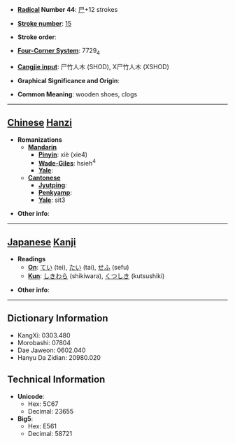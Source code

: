 * '''[[Wiktionary:Chinese radical index| Radical]] Number 44''': [[Wiktionary:Chinese radical index 尸|尸]]+12 strokes

* '''[[Wiktionary:Chinese total strokes index|Stroke number]]''': [[Wiktionary:Chinese total strokes index 15|15]]

* '''Stroke order''': 

* '''[[Wiktionary:Chinese four corner index|Four-Corner System]]''': 7729<sub>4</sub>

* '''[[Wiktionary:Chinese Cangjie index|Cangjie input]]''': 尸竹人木 (SHOD), X尸竹人木 (XSHOD)

* '''Graphical Significance and Origin''': 

* '''Common Meaning''': wooden shoes, clogs

----

== [[Chinese]] [[Hanzi]] ==

* '''Romanizations'''
** '''[[Mandarin]]'''
*** '''[[Pinyin]]''': xiè (xie4)
*** '''[[Wade-Giles]]''': hsieh<sup>4</sup>
*** '''[[Yale]]''': 
** '''[[Cantonese]]'''
*** '''[[Jyutping]]''':
*** '''[[Penkyamp]]''': 
*** '''[[Yale]]''': sit3

* '''Other info''': 

----

== [[Japanese]] [[Kanji]] ==

* '''Readings'''
** '''[[On]]''': [[てい]] (tei), [[たい]] (tai), [[せふ]] (sefu)
** '''[[Kun]]''': [[しきわら]] (shikiwara), [[くつしき]] (kutsushiki)

* '''Other info''':  

----

== Dictionary Information ==

* KangXi: 0303.480
* Morobashi: 07804
* Dae Jaweon: 0602.040
* Hanyu Da Zidian: 20980.020

== Technical Information ==

* '''Unicode''':
** Hex: 5C67
** Decimal: 23655
* '''Big5''':
** Hex: E561
** Decimal: 58721